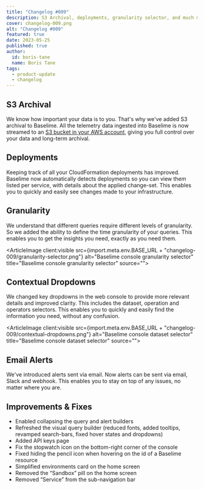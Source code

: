 ```yaml
---
title: "Changelog #009"
description: S3 Archival, deployments, granularity selector, and much more... 
cover: changelog-009.png
alt: "Changelog #009"
featured: true
date: 2023-05-25
published: true
author:
  id: boris-tane
  name: Boris Tane
tags: 
  - product-update
  - changelog
---
```


## S3 Archival

We know how important your data is to you. That's why we've added S3 archival to Baselime. All the telemetry data ingested into Baselime is now streamed to an [S3 bucket in your AWS account](https://baselime.io/docs/sending-data/overview/), giving you full control over your data and long-term archival.

## Deployments

Keeping track of all your CloudFormation deployments has improved. Baselime now automatically detects deployments so you can view them listed per service, with details about the applied change-set. This enables you to quickly and easily see changes made to your infrastructure.

## Granularity

We understand that different queries require different levels of granularity. So we added the ability to define the time granularity of your queries. This enables you to get the insights you need, exactly as you need them.

<ArticleImage client:visible   src={import.meta.env.BASE_URL + "changelog-009/granularity-selector.png"}  alt="Baselime console granularity selector" title="Baselime console granularity selector" source="">
</ArticleImage>

## Contextual Dropdowns

We changed key dropdowns in the web console to provide more relevant details and improved clarity. This includes the dataset, operation and operators selectors. This enables you to quickly and easily find the information you need, without any confusion.

<ArticleImage client:visible   src={import.meta.env.BASE_URL + "changelog-009/contextual-dropdowns.png"}  alt="Baselime console dataset selector" title="Baselime console dataset selector" source="">
</ArticleImage>

## Email Alerts

We've introduced alerts sent via email. Now alerts can be sent via email, Slack and webhook. This enables you to stay on top of any issues, no matter where you are.

## Improvements & Fixes

- Enabled collapsing the query and alert builders
- Refreshed the visual query builder (reduced fonts, added tooltips, revamped search-bars, fixed hover states and dropdowns)
- Added API keys page
- Fix the stopwatch icon on the bottom-right corner of the console
- Fixed hiding the pencil icon when hovering on the id of a Baselime resource
- Simplified environments card on the home screen
- Removed the “Sandbox” pill on the home screen
- Removed “Service” from the sub-navigation bar
